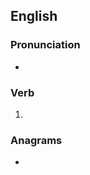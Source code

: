 {{also|reextends|re-extends}}
==English==

===Pronunciation===
* {{a|UK}} {{IPA|en|/ɹi.ɛksˈtɛndz/}}

===Verb===
{{head|en|verb form}}

# {{en-third-person singular of|reëxtend}}

===Anagrams===
* {{anagrams|en|a=deeenrstx|extenders}}